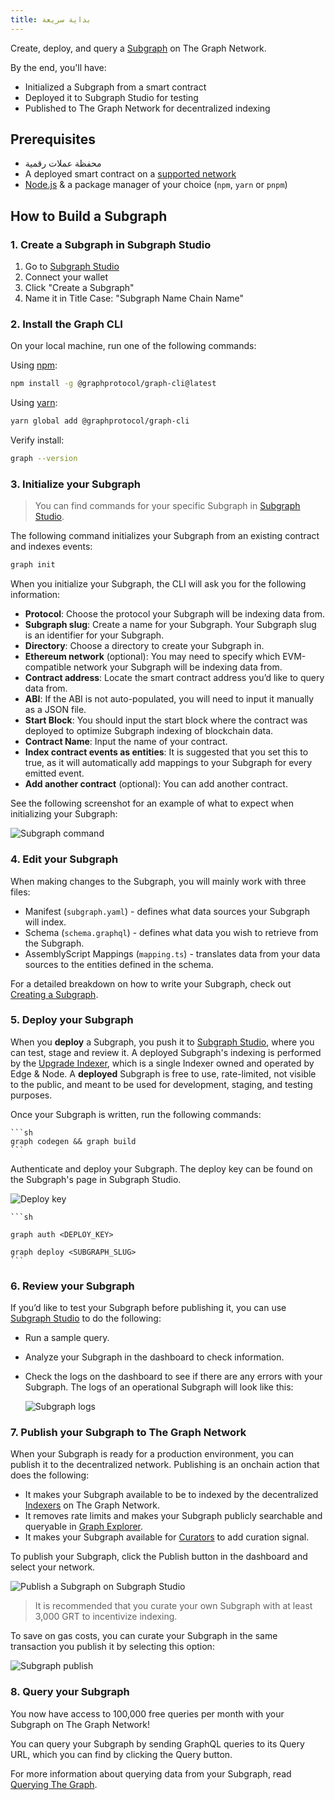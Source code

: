 ```yaml
---
title: بداية سريعة
---
```


Create, deploy, and query a [Subgraph](/subgraphs/developing/developer-faq/#1-what-is-a-subgraph) on The Graph Network.

By the end, you'll have:

- Initialized a Subgraph from a smart contract
- Deployed it to Subgraph Studio for testing
- Published to The Graph Network for decentralized indexing

## Prerequisites

- محفظة عملات رقمية
- A deployed smart contract on a [supported network](/supported-networks/)
- [Node.js](https://nodejs.org/) & a package manager of your choice (`npm`, `yarn` or `pnpm`)

## How to Build a Subgraph

### 1. Create a Subgraph in Subgraph Studio

1. Go to [Subgraph Studio](https://thegraph.com/studio/)
2. Connect your wallet
3. Click "Create a Subgraph"
4. Name it in Title Case: "Subgraph Name Chain Name"

### 2. Install the Graph CLI

On your local machine, run one of the following commands:

Using [npm](https://www.npmjs.com/):

```sh
npm install -g @graphprotocol/graph-cli@latest
```

Using [yarn](https://yarnpkg.com/):

```sh
yarn global add @graphprotocol/graph-cli
```

Verify install:

```sh
graph --version
```

### 3. Initialize your Subgraph

> You can find commands for your specific Subgraph in [Subgraph Studio](https://thegraph.com/studio/).

The following command initializes your Subgraph from an existing contract and indexes events:

```sh
graph init
```

When you initialize your Subgraph, the CLI will ask you for the following information:

- **Protocol**: Choose the protocol your Subgraph will be indexing data from.
- **Subgraph slug**: Create a name for your Subgraph. Your Subgraph slug is an identifier for your Subgraph.
- **Directory**: Choose a directory to create your Subgraph in.
- **Ethereum network** (optional): You may need to specify which EVM-compatible network your Subgraph will be indexing data from.
- **Contract address**: Locate the smart contract address you’d like to query data from.
- **ABI**: If the ABI is not auto-populated, you will need to input it manually as a JSON file.
- **Start Block**: You should input the start block where the contract was deployed to optimize Subgraph indexing of blockchain data.
- **Contract Name**: Input the name of your contract.
- **Index contract events as entities**: It is suggested that you set this to true, as it will automatically add mappings to your Subgraph for every emitted event.
- **Add another contract** (optional): You can add another contract.

See the following screenshot for an example of what to expect when initializing your Subgraph:

![Subgraph command](/img/CLI-Example.png)

### 4. Edit your Subgraph

When making changes to the Subgraph, you will mainly work with three files:

- Manifest (`subgraph.yaml`) - defines what data sources your Subgraph will index.
- Schema (`schema.graphql`) - defines what data you wish to retrieve from the Subgraph.
- AssemblyScript Mappings (`mapping.ts`) - translates data from your data sources to the entities defined in the schema.

For a detailed breakdown on how to write your Subgraph, check out [Creating a Subgraph](/developing/creating-a-subgraph/).

### 5. Deploy your Subgraph

When you **deploy** a Subgraph, you push it to [Subgraph Studio](https://thegraph.com/studio/), where you can test, stage and review it. A deployed Subgraph's indexing is performed by the [Upgrade Indexer](https://thegraph.com/blog/upgrade-indexer/), which is a single Indexer owned and operated by Edge & Node. A **deployed** Subgraph is free to use, rate-limited, not visible to the public, and meant to be used for development, staging, and testing purposes.

Once your Subgraph is written, run the following commands:

````
```sh
graph codegen && graph build
```
````

Authenticate and deploy your Subgraph. The deploy key can be found on the Subgraph's page in Subgraph Studio.

![Deploy key](/img/subgraph-studio-deploy-key.jpg)

````
```sh

graph auth <DEPLOY_KEY>

graph deploy <SUBGRAPH_SLUG>
```
````

### 6. Review your Subgraph

If you’d like to test your Subgraph before publishing it, you can use [Subgraph Studio](https://thegraph.com/studio/) to do the following:

- Run a sample query.
- Analyze your Subgraph in the dashboard to check information.
- Check the logs on the dashboard to see if there are any errors with your Subgraph. The logs of an operational Subgraph will look like this:

  ![Subgraph logs](/img/subgraph-logs-image.png)

### 7. Publish your Subgraph to The Graph Network

When your Subgraph is ready for a production environment, you can publish it to the decentralized network. Publishing is an onchain action that does the following:

- It makes your Subgraph available to be to indexed by the decentralized [Indexers](/indexing/overview/) on The Graph Network.
- It removes rate limits and makes your Subgraph publicly searchable and queryable in [Graph Explorer](https://thegraph.com/explorer/).
- It makes your Subgraph available for [Curators](/resources/roles/curating/) to add curation signal.

To publish your Subgraph, click the Publish button in the dashboard and select your network.

![Publish a Subgraph on Subgraph Studio](/img/publish-sub-transfer.png)

> It is recommended that you curate your own Subgraph with at least 3,000 GRT to incentivize indexing.

To save on gas costs, you can curate your Subgraph in the same transaction you publish it by selecting this option:

![Subgraph publish](/img/studio-publish-modal.png)

### 8. Query your Subgraph

You now have access to 100,000 free queries per month with your Subgraph on The Graph Network!

You can query your Subgraph by sending GraphQL queries to its Query URL, which you can find by clicking the Query button.

For more information about querying data from your Subgraph, read [Querying The Graph](/subgraphs/querying/introduction/).
